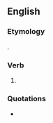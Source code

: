 ==English==

===Etymology===
{{suffix|fight|est|lang=en}}.

===Verb===
{{head|en|verb form}}

# {{en-archaic second-person singular of|fight|lang=en}}

===Quotations===
* {{seeCites}}